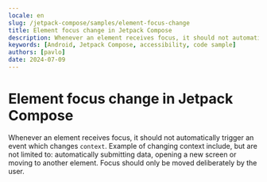 ```yaml
---
locale: en
slug: /jetpack-compose/samples/element-focus-change
title: Element focus change in Jetpack Compose
description: Whenever an element receives focus, it should not automatically trigger an event which changes context.
keywords: [Android, Jetpack Compose, accessibility, code sample]
authors: [pavlo]
date: 2024-07-09
---
```


# Element focus change in Jetpack Compose

Whenever an element receives focus, it should not automatically trigger an event which changes `context`. Example of changing context include, but are not limited to: automatically submitting data, opening a new screen or moving to another element. Focus should only be moved deliberately by the user.

<CodeSample id="element-focus" framework="jetpack-compose" locale="en"/>
